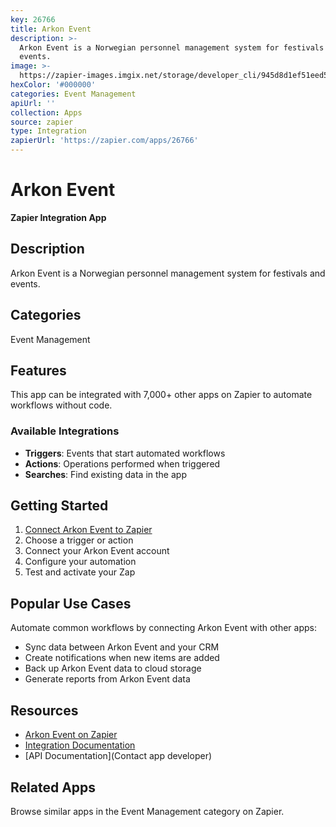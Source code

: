 ```yaml
---
key: 26766
title: Arkon Event
description: >-
  Arkon Event is a Norwegian personnel management system for festivals and
  events.
image: >-
  https://zapier-images.imgix.net/storage/developer_cli/945d8d1ef51eed5b565f289808c9f094.png?auto=format%2Ccompress&ixlib=python-3.0.0&q=50
hexColor: '#000000'
categories: Event Management
apiUrl: ''
collection: Apps
source: zapier
type: Integration
zapierUrl: 'https://zapier.com/apps/26766'
---
```

# Arkon Event

**Zapier Integration App**

## Description

Arkon Event is a Norwegian personnel management system for festivals and events.

## Categories

Event Management

## Features

This app can be integrated with 7,000+ other apps on Zapier to automate workflows without code.

### Available Integrations

- **Triggers**: Events that start automated workflows
- **Actions**: Operations performed when triggered
- **Searches**: Find existing data in the app

## Getting Started

1. [Connect Arkon Event to Zapier](https://zapier.com/apps/26766)
2. Choose a trigger or action
3. Connect your Arkon Event account
4. Configure your automation
5. Test and activate your Zap

## Popular Use Cases

Automate common workflows by connecting Arkon Event with other apps:

- Sync data between Arkon Event and your CRM
- Create notifications when new items are added
- Back up Arkon Event data to cloud storage
- Generate reports from Arkon Event data

## Resources

- [Arkon Event on Zapier](https://zapier.com/apps/26766)
- [Integration Documentation](https://zapier.com/apps/26766/integrations)
- [API Documentation](Contact app developer)

## Related Apps

Browse similar apps in the Event Management category on Zapier.
